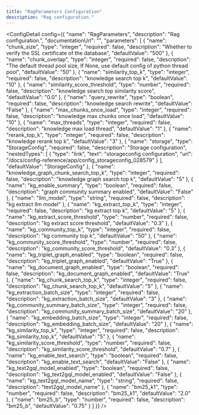 ```yaml
---
title: "RagParameters Configuration"
description: "Rag configuration."
---
```



<ConfigDetail config={{
  "name": "RagParameters",
  "description": "Rag configuration.",
  "documentationUrl": "",
  "parameters": [
    {
      "name": "chunk_size",
      "type": "integer",
      "required": false,
      "description": "Whether to verify the SSL certificate of the database",
      "defaultValue": "500"
    },
    {
      "name": "chunk_overlap",
      "type": "integer",
      "required": false,
      "description": "The default thread pool size, If None, use default config of python thread pool",
      "defaultValue": "50"
    },
    {
      "name": "similarity_top_k",
      "type": "integer",
      "required": false,
      "description": "knowledge search top k",
      "defaultValue": "10"
    },
    {
      "name": "similarity_score_threshold",
      "type": "number",
      "required": false,
      "description": "knowledge search top similarity score",
      "defaultValue": "0.0"
    },
    {
      "name": "query_rewrite",
      "type": "boolean",
      "required": false,
      "description": "knowledge search rewrite",
      "defaultValue": "False"
    },
    {
      "name": "max_chunks_once_load",
      "type": "integer",
      "required": false,
      "description": "knowledge max chunks once load",
      "defaultValue": "10"
    },
    {
      "name": "max_threads",
      "type": "integer",
      "required": false,
      "description": "knowledge max load thread",
      "defaultValue": "1"
    },
    {
      "name": "rerank_top_k",
      "type": "integer",
      "required": false,
      "description": "knowledge rerank top k",
      "defaultValue": "3"
    },
    {
      "name": "storage",
      "type": "StorageConfig",
      "required": false,
      "description": "Storage configuration",
      "nestedTypes": [
        {
          "type": "link",
          "text": "storageconfig configuration",
          "url": "/docs/config-reference/app/config_storageconfig_028579"
        }
      ],
      "defaultValue": "StorageConfig"
    },
    {
      "name": "knowledge_graph_chunk_search_top_k",
      "type": "integer",
      "required": false,
      "description": "knowledge graph search top k",
      "defaultValue": "5"
    },
    {
      "name": "kg_enable_summary",
      "type": "boolean",
      "required": false,
      "description": "graph community summary enabled",
      "defaultValue": "False"
    },
    {
      "name": "llm_model",
      "type": "string",
      "required": false,
      "description": "kg extract llm model"
    },
    {
      "name": "kg_extract_top_k",
      "type": "integer",
      "required": false,
      "description": "kg extract top k",
      "defaultValue": "5"
    },
    {
      "name": "kg_extract_score_threshold",
      "type": "number",
      "required": false,
      "description": "kg extract score threshold",
      "defaultValue": "0.3"
    },
    {
      "name": "kg_community_top_k",
      "type": "integer",
      "required": false,
      "description": "kg community top k",
      "defaultValue": "50"
    },
    {
      "name": "kg_community_score_threshold",
      "type": "number",
      "required": false,
      "description": "kg_community_score_threshold",
      "defaultValue": "0.3"
    },
    {
      "name": "kg_triplet_graph_enabled",
      "type": "boolean",
      "required": false,
      "description": "kg_triplet_graph_enabled",
      "defaultValue": "True"
    },
    {
      "name": "kg_document_graph_enabled",
      "type": "boolean",
      "required": false,
      "description": "kg_document_graph_enabled",
      "defaultValue": "True"
    },
    {
      "name": "kg_chunk_search_top_k",
      "type": "integer",
      "required": false,
      "description": "kg_chunk_search_top_k",
      "defaultValue": "5"
    },
    {
      "name": "kg_extraction_batch_size",
      "type": "integer",
      "required": false,
      "description": "kg_extraction_batch_size",
      "defaultValue": "3"
    },
    {
      "name": "kg_community_summary_batch_size",
      "type": "integer",
      "required": false,
      "description": "kg_community_summary_batch_size",
      "defaultValue": "20"
    },
    {
      "name": "kg_embedding_batch_size",
      "type": "integer",
      "required": false,
      "description": "kg_embedding_batch_size",
      "defaultValue": "20"
    },
    {
      "name": "kg_similarity_top_k",
      "type": "integer",
      "required": false,
      "description": "kg_similarity_top_k",
      "defaultValue": "5"
    },
    {
      "name": "kg_similarity_score_threshold",
      "type": "number",
      "required": false,
      "description": "kg_similarity_score_threshold",
      "defaultValue": "0.7"
    },
    {
      "name": "kg_enable_text_search",
      "type": "boolean",
      "required": false,
      "description": "kg_enable_text_search",
      "defaultValue": "False"
    },
    {
      "name": "kg_text2gql_model_enabled",
      "type": "boolean",
      "required": false,
      "description": "kg_text2gql_model_enabled",
      "defaultValue": "False"
    },
    {
      "name": "kg_text2gql_model_name",
      "type": "string",
      "required": false,
      "description": "text2gql_model_name"
    },
    {
      "name": "bm25_k1",
      "type": "number",
      "required": false,
      "description": "bm25_k1",
      "defaultValue": "2.0"
    },
    {
      "name": "bm25_b",
      "type": "number",
      "required": false,
      "description": "bm25_b",
      "defaultValue": "0.75"
    }
  ]
}} />

